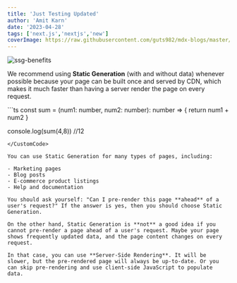 ```yaml
---
title: 'Just Testing Updated'
author: 'Amit Karn'
date: '2023-04-28'
tags: ['next.js','nextjs','new']
coverImage: https://raw.githubusercontent.com/guts982/mdx-blogs/master/images/blog-cover-placeholder.jpg
---
```


![ssg-benefits](https://raw.githubusercontent.com/guts982/mdx-blogs/master/images/ssg-benefits.PNG)

We recommend using **Static Generation** (with and without data) whenever possible because your page can be built once and served by CDN, which makes it much faster than having a server render the page on every request.

<CustomCode>
```ts
const sum = (num1: number, num2: number): number => {
    return num1 + num2
}

console.log(sum(4,8)) //12
```
</CustomCode>

You can use Static Generation for many types of pages, including:

- Marketing pages
- Blog posts
- E-commerce product listings
- Help and documentation

You should ask yourself: "Can I pre-render this page **ahead** of a user's request?" If the answer is yes, then you should choose Static Generation.

On the other hand, Static Generation is **not** a good idea if you cannot pre-render a page ahead of a user's request. Maybe your page shows frequently updated data, and the page content changes on every request.

In that case, you can use **Server-Side Rendering**. It will be slower, but the pre-rendered page will always be up-to-date. Or you can skip pre-rendering and use client-side JavaScript to populate data.